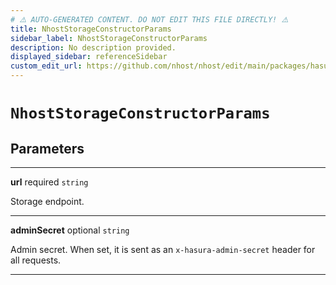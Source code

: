 ```yaml
---
# ⚠️ AUTO-GENERATED CONTENT. DO NOT EDIT THIS FILE DIRECTLY! ⚠️
title: NhostStorageConstructorParams
sidebar_label: NhostStorageConstructorParams
description: No description provided.
displayed_sidebar: referenceSidebar
custom_edit_url: https://github.com/nhost/nhost/edit/main/packages/hasura-storage-js/src/hasura-storage-client.ts#L16
---
```


# `NhostStorageConstructorParams`

## Parameters

---

**<span className="parameter-name">url</span>** <span className="optional-status">required</span> <code>string</code>

Storage endpoint.

---

**<span className="parameter-name">adminSecret</span>** <span className="optional-status">optional</span> <code>string</code>

Admin secret. When set, it is sent as an `x-hasura-admin-secret` header for all requests.

---
